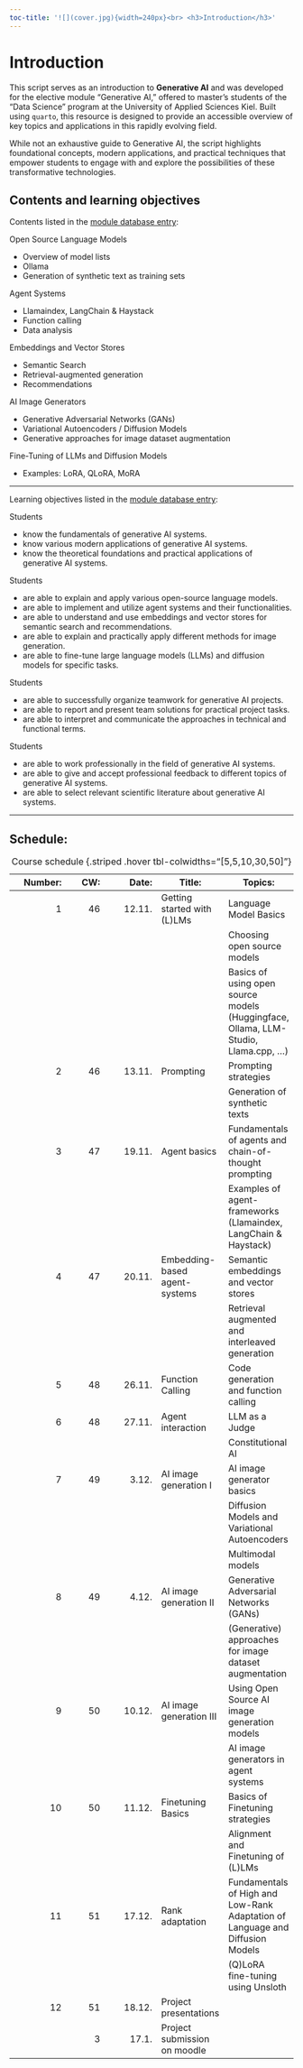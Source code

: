 ```yaml
---
toc-title: '![](cover.jpg){width=240px}<br> <h3>Introduction</h3>'
---
```

# Introduction

<!-- ```{r setup}
#| include: false

library(tidyverse)
``` -->

This script serves as an introduction to **Generative AI** and was developed for the elective module "Generative AI," offered to master's students of the "Data Science" program at the University of Applied Sciences Kiel. Built using `quarto`, this resource is designed to provide an accessible overview of key topics and applications in this rapidly evolving field.

While not an exhaustive guide to Generative AI, the script highlights foundational concepts, modern applications, and practical techniques that empower students to engage with and explore the possibilities of these transformative technologies.


## Contents and learning objectives

Contents listed in the [module database entry](https://moduldatenbank.fh-kiel.de/de-DE/Module/Details/762426b4-8da1-468e-b89a-98263c047d27?versionId=1):

Open Source Language Models

- Overview of model lists
- Ollama
- Generation of synthetic text as training sets

Agent Systems

- Llamaindex, LangChain & Haystack
- Function calling
- Data analysis

Embeddings and Vector Stores

- Semantic Search
- Retrieval-augmented generation
- Recommendations

AI Image Generators

- Generative Adversarial Networks (GANs)
- Variational Autoencoders / Diffusion Models
- Generative approaches for image dataset augmentation

Fine-Tuning of LLMs and Diffusion Models

- Examples: LoRA, QLoRA, MoRA

----

Learning objectives listed in the [module database entry](https://moduldatenbank.fh-kiel.de/de-DE/Module/Details/762426b4-8da1-468e-b89a-98263c047d27?versionId=1):

Students

- know the fundamentals of generative AI systems.
- know various modern applications of generative AI systems.
- know the theoretical foundations and practical applications of generative AI systems.

Students

- are able to explain and apply various open-source language models.
- are able to implement and utilize agent systems and their functionalities.
- are able to understand and use embeddings and vector stores for semantic search and recommendations.
- are able to explain and practically apply different methods for image generation.
- are able to fine-tune large language models (LLMs) and diffusion models for specific tasks.

Students

- are able to successfully organize teamwork for generative AI projects.
- are able to report and present team solutions for practical project tasks.
- are able to interpret and communicate the approaches in technical and functional terms.

Students

- are able to work professionally in the field of generative AI systems.
- are able to give and accept professional feedback to different topics of generative AI systems.
- are able to select relevant scientific literature about generative AI systems.

----

## Schedule:

| Number: | CW: | Date: | Title: | Topics: |
|---:|--:|---:|---|---|
|1|46| 12.11.  | Getting started with (L)LMs| Language Model Basics  |
||  |         || Choosing open source models |
||  |         || Basics of using open source models (Huggingface, Ollama, LLM-Studio, Llama.cpp, ...)  |
|2|46|  13.11. | Prompting| Prompting strategies  |
||  |         || Generation of synthetic texts  |
|3|47|  19.11. | Agent basics| Fundamentals of agents and chain-of-thought prompting |
||  |         || Examples of agent-frameworks (Llamaindex, LangChain & Haystack)|
|4|47|  20.11. | Embedding-based agent-systems| Semantic embeddings and vector stores |
||  |         || Retrieval augmented and interleaved generation  |
|5|48| 26.11.  | Function Calling| Code generation and function calling  |
|6|48|  27.11. | Agent interaction | LLM as a Judge |
||  |         || Constitutional AI |
|7|49| 3.12.  |AI image generation I|  AI image generator basics |
||  |         || Diffusion Models and Variational Autoencoders |
||  |         || Multimodal models |
|8|49| 4.12.  |AI image generation II| Generative Adversarial Networks (GANs) |
||  |         || (Generative) approaches for image dataset augmentation |
|9|50|  10.12. |AI image generation III| Using Open Source AI image generation models |
||  |         || AI image generators in agent systems | 
|10|50| 11.12.  |Finetuning Basics| Basics of Finetuning strategies  |
||  |         || Alignment and Finetuning of (L)LMs |
|11|51|  17.12. |Rank adaptation| Fundamentals of High and Low-Rank Adaptation of Language and Diffusion Models  |
||  |         || (Q)LoRA fine-tuning using Unsloth |
|12|51| 18.12.  |Project presentations||
|  | 3| 17.1. | Project submission on moodle ||

: Course schedule {.striped .hover tbl-colwidths="[5,5,10,30,50]"}


